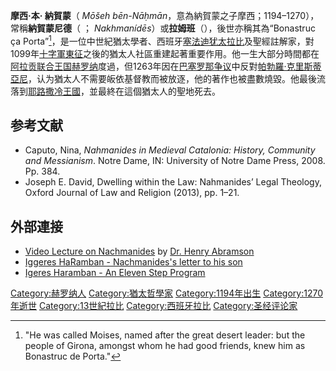 {{Infobox philosopher
|region          = 地中海
|era             = [[中世紀哲學|中世紀哲學]]
|image      = Nahmanides painting.jpg
|caption    = 
|name            = 摩西·本· 納賀蒙
|birth_date      = 1194
|birth_place     = [[阿拉贡联合王国|阿拉贡联合王国]][[赫罗纳|赫罗纳]]
|death_date      = 1270
|death_place     = [[耶路撒冷王國|耶路撒冷王國]][[阿卡_(以色列)|阿卡]]
|school_tradition= [[猶太哲學|猶太哲學]]
|influences      =
|influenced      =
}}

'''摩西·本· 納賀蒙'''（{{lang-es|Mosé ben Nahmán}} {{script|Hebr|מֹשֶׁה בֶּן־נָחְמָן}} ''Mōšeh bēn-Nāḥmān''，意為納賀蒙之子摩西；1194–1270），常稱'''納賀蒙尼德'''（{{lang|es|Nahmánides}} {{IPAc-en|n|æ|k|ˈ|m|æ|n|ɨ|.|d|iː|z}}；{{lang-el|Ναχμανίδης}} ''Nakhmanídēs''）或'''拉姆班'''（{{script|Hebr|רמב״ן}}），後世亦稱其為“Bonastruc ça Porta”<ref>{{cite book |last1=Alberch i Fugueras |first1=Ramon |last2=Aragó |first2=Narcís-Jordi |date=1994 |title=The Jews in Girona |url=https://books.google.com/books?id=gc4tAQAAIAAJ |location= |publisher=Diputació de Girona |page=27 |isbn=}} "He was called Moises, named after the great desert leader: but the people of Girona, amongst whom he had good friends, knew him as Bonastruc de Porta."</ref>，是一位中世紀猶太學者、西班牙[[塞法迪犹太人|塞法迪犹太]][[拉比|拉比]]及聖經註解家，對1099年[[十字軍東征|十字軍東征]]之後的猶太人社區重建起著重要作用。他一生大部分時間都在[[阿拉贡联合王国|阿拉贡联合王国]][[赫罗纳|赫罗纳]]度過，但1263年因在[[巴塞罗那争议|巴塞罗那争议]]中反對[[帕勃羅·克里斯蒂亞尼|帕勃羅·克里斯蒂亞尼]]，认为猶太人不需要皈依基督教而被放逐，他的著作也被盡數燒毀。他最後流落到[[耶路撒冷王國|耶路撒冷王國]]，並最終在這個猶太人的聖地死去。

==参考文献==
{{reflist}}

* Caputo, Nina, ''Nahmanides in Medieval Catalonia: History, Community and Messianism''. Notre Dame, IN: University of Notre Dame Press, 2008. Pp. 384.
* Joseph E. David, Dwelling within the Law: Nahmanides’ Legal Theology, Oxford Journal of Law and Religion (2013), pp. 1–21.

==外部連接==
*[http://jewishhistorylectures.org/2013/12/29/nahmanides-rabbi-moshe-ben-nahman/ Video Lecture on Nachmanides] by [[Henry_Abramson|Dr. Henry Abramson]]
*[http://www.pirchei.com/specials/ramban/ramban.htm Iggeres HaRamban - Nachmanides's letter to his son]
*[http://www.mysefer.com/product.asp?numPageStartPosition=901&P_ID=3550&strPageHistory=search&strKeywords=&strSearchCriteria=&PT_ID=107 Igeres Haramban - An Eleven Step Program]

{{Authority control}}

[[Category:赫罗纳人|Category:赫罗纳人]]
[[Category:猶太哲學家|Category:猶太哲學家]]
[[Category:1194年出生|Category:1194年出生]]
[[Category:1270年逝世|Category:1270年逝世]]
[[Category:13世紀拉比|Category:13世紀拉比]]
[[Category:西班牙拉比|Category:西班牙拉比]]
[[Category:圣经评论家|Category:圣经评论家]]